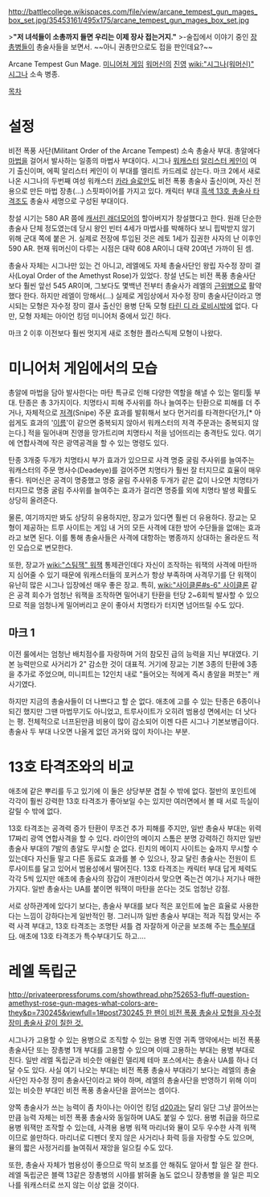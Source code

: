 http://battlecollege.wikispaces.com/file/view/arcane_tempest_gun_mages_box_set.jpg/35453161/495x175/arcane_tempest_gun_mages_box_set.jpg

>'''"저 녀석들이 소총까지 들면 우리는 이제 장사 접는거지."'''
>-술집에서 이야기 중인 [[장총병]]들이 총술사들을 보면서. ~~아니 권총만으로도 접을 판인데요?~~

Arcane Tempest Gun Mage. [[미니어처 게임]] [[워머신]]의 [[진영]] [[wiki:"시그나(워머신)" 시그나]] 소속 병종.

[[목차]]
= 설정 =
비전 폭풍 사단(Militant Order of the Arcane Tempest) 소속 총술사 부대. 총알에다 [[마법]]을 걸어서 발사하는 일종의 마법사 부대이다. 시그나 [[워캐스터]] [[알리스터 케인]]이 여기 출신이며, 에픽 알리스터 케인이 이 부대를 엘리트 카드레로 삼는다. 마크 2에서 새로 나온 시그나의 두번째 여성 워캐스터 [[카라 슬로안]]도 비전 폭풍 총술사 출신이며, 자신 전용으로 만든 마법 장총(…) 스핏파이어를 가지고 있다. 캐릭터 부대 [[흑색 13호 총술사 타격조]]도 총술사 세명으로 구성된 부대이다.

창설 시기는 580 AR 쯤에 [[캐서린 래더모어]]의 할아버지가 창설했다고 한다. 원래 단순한 총술사 단체 정도였는데 당시 왕인 빈터 4세가 마법사를 박해하다 보니 핍박받지 않기 위해 군대 쪽에 붙은 거. 실제로 전장에 투입된 것은 레토 1세가 집권한 사자의 난 이후인 590 AR. 현재 워머신이 다루는 시점은 대략 608 AR이니 대략 20여년 가까이 된 셈.

총술사 자체는 시그나만 있는 건 아니고, 레엘에도 자체 총술사단인 왕립 자수정 장미 결사(Loyal Order of the Amethyst Rose)가 있었다. 창설 년도는 비전 폭풍 총술사단보다 훨씬 앞선 545 AR이며, 그보다도 몇백년 전부터 총술사가 레엘의 [[근위병]]으로 활약했다 한다. 하지만 레엘이 망해서(…) 실제로 게임상에서 자수정 장미 총술사단이라고 명시되는 모형은 자수정 장미 결사 출신인 용병 단독 모형 [[타린 디 라 로비시]]밖에 없다. 다만, 모형 자체는 아이언 킹덤 미니어처 중에서 있긴 하다.

마크 2 이후 이전보다 훨씬 멋지게 새로 조형한 플라스틱제 모형이 나왔다.


= 미니어처 게임에서의 모습 =
총알에 마법을 담아 발사한다는 마탄 특규로 인해 다양한 역할을 해낼 수 있는 멀티툴 부대. 탄종은 총 3가지이다. 치명타시 피해 주사위를 하나 늘여주는 탄환으로 피해를 더 주거나, 자체적으로 [[저격]](Snipe) 주문 효과를 발휘해서 보다 먼거리를 타격한다던가,[* 아쉽게도 효과의 '[[이름]]'이 같으면 중복되지 않아서 워캐스터의 저격 주문과는 중복되지 않는다.] 적을 밀어내며 진영을 망가트리며 치명타시 적을 넘어뜨리는 충격탄도 있다. 여기에 연합사격에 작은 광역공격을 할 수 있는 명령도 있다.

탄종 3개중 두개가 치명타시 부가 효과가 있으므로 사격 명중 굴림 주사위를 늘여주는 워캐스터의 주문 명사수(Deadeye)를 걸어주면 치명타가 훨씬 잘 터지므로 효율이 매우 좋다. 워머신은 공격이 명중했고 명중 굴림 주사위중 두개가 같은 값이 나오면 치명타가 터지므로 명중 굴림 주사위를 늘여주는 효과가 걸리면 명중률 외에 치명타 발생 확률도 상당히 올려준다.

물론, 여기까지만 봐도 상당히 유용하지만, 장교가 있다면 훨씬 더 유용하다. 장교는 모형이 제공하는 트루 사이트는 게임 내 거의 모든 사격에 대한 방어 수단들을 없애는 효과라고 보면 된다. 이를 통해 총술사들은 사격에 대항하는 병종까지 상대하는 올라운드 적인 모습으로 변모한다.

또한, 장교가 [[wiki:"스팀잭" 워잭]] 통제관인데다 자신이 조작하는 워잭의 사격에 마탄까지 심어줄 수 있기 때문에 워캐스터들의 포커스가 항상 부족하며 사격무기를 단 워잭이 유난히 많은 시그나 입장에선 매우 좋은 장교. 특히, [[wiki:"사이클론#s-6" 사이클론]] 같은 공격 회수가 엄청난 워잭을 조작하면 밀어내기 탄환을 턴당 2~6회씩 발사할 수 있으므로 적을 엄청나게 밀어버리고 운이 좋아서 치명타가 터지면 넘어뜨릴 수도 있다.
== 마크 1 ==
이전 룰에서는 엄청난 배치점수를 자랑하며 거의 참모진 급의 능력을 지닌 부대였다. 기본 능력만으로 사거리가 2" 감소한 것이 대표적. 거기에 장교는 기본 3종의 탄환에 3종을 추가로 주었으며, 미니피트는 12인치 내로 "들어오는 적에게 즉시 총알을 퍼붓는" 캐사기였다. 

하지만 지금의 총술사들이 더 나쁘다고 할 순 없다. 애초에 고를 수 있는 탄종은 6종이나 되긴 했지만 그땐 마법무기도 아니었고, 트루사이트가 오히려 범용성 면에서는 더 낫다는 평. 전체적으로 너프된만큼 비용이 많이 감소되어 이젠 다른 시그나 기본보병급이다. 총술사 두 부대 나오면 나올게 없던 과거와 많이 차이나는 부분.


= 13호 타격조와의 비교 =
애초에 같은 뿌리를 두고 있기에 이 둘은 상당부분 겹칠 수 밖에 없다. 절반의 포인트에 각각이 훨씬 강력한 13호 타격조가 좋아보일 수는 있지만 여러면에서 볼 때 서로 득실이 갈릴 수 밖에 없다. 

13호 타격조는 공격력 증가 탄환이 무조건 추가 피해를 주지만, 일반 총술사 부대는 위력 17짜리 광역 연합사격을 할 수 있다. 라이안의 메이지 스톰은 분명 강력하긴 하지만 일반 총술사 부대의 7발의 총알도 무시할 순 없다. 린치의 메이지 사이트는 숲까지 무시할 수 있는데다 자신들 말고 다른 동료도 효과를 볼 수 있으나, 장교 달린 총술사는 전원이 트루사이트를 달고 있어서 범용성에서 떨어진다. 13호 타격조는 캐릭터 부대 답게 체력도 각각 5씩 있지만 애초에 총술사의 장갑이 개판이라서 맞으면 죽는건 여기나 저기나 매한가지다. 일반 총술사는 UA를 붙이면 워잭이 마탄을 쏜다는 것도 엄청난 강점.

서로 상하관계에 있다기 보다는, 총술사 부대를 보다 적은 포인트에 높은 효율로 사용한다는 느낌이 강하다는게 일반적인 평. 그러니까 일반 총술사 부대는 적과 직접 맞서는 주력 사격 부대고, 13호 타격조는 조명탄 셔틀 겸 자잘하게 아군을 보조해 주는 [[특수부대]]다. 애초에 13호 타격조가 특수부대기도 하고….


= 레엘 독립군 =
[[http://privateerpressforums.com/showthread.php?52653-fluff-question-amethyst-rose-gun-mages-what-colors-are-they&p=730245&viewfull=1#post730245 한 팬이 비전 폭풍 총술사 모형을 자수정 장미 총술사 같이 칠한 것.]]

시그나가 고용할 수 있는 용병으로 조직할 수 있는 용병 진영 귀족 맹약에서는 비전 폭풍 총술사단 또는 장총병 1개 부대를 고용할 수 있으며 이때 고용하는 부대는 용병 부대로 친다. 일반 레엘 독립군과 비슷한 애쉴린 델리제 테마 포스에서는 총술사 UA를 하나 더 달 수도 있다. 사실 여기 나오는 부대는 비전 폭풍 총술사 부대라기 보다는 레엘의 총술사단인 자수정 장미 총술사단이라고 봐야 하며, 레엘의 총술사단을 반영하기 위해 이미 있는 비슷한 부대인 비전 폭풍 총술사단을 끌어쓰는 셈이다. 

양쪽 총술사가 쓰는 능력이 좀 차이나는 아이언 킹덤 [[d20]]과는 달리 일단 그냥 끌어쓰는 만큼 능력 자체는 비전 폭풍 총술사와 동일하며 UA도 붙일 수 있다. 용병 취급을 하므로 용병 워잭만 조작할 수 있는데, 사격용 용병 워잭 마리너와 뮬이 모두 우수한 사격 워잭이므로 쓸만하다. 마리너로 디펜더 못지 않은 사거리나 화력 등을 자랑할 수도 있으며, 뮬의 짧은 사정거리를 늘여줘서 재앙을 일으킬 수도 있다. 

또한, 총술사 자체가 범용성이 좋으므로 딱히 보조를 안 해줘도 알아서 할 일은 잘 한다. 레엘 독립군은 블랙 13같은 장총병의 시야를 밝혀줄 놈도 없으니 장총병을 쓸 일은 피오나를 워캐스터로 쓰지 않는 이상 없을 것이다.
